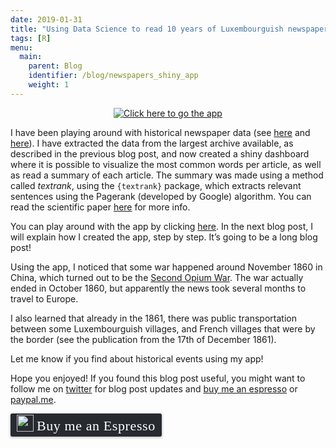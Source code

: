 ```yaml
---
date: 2019-01-31
title: "Using Data Science to read 10 years of Luxembourguish newspapers from the 19th century"
tags: [R]
menu:
  main:
    parent: Blog
    identifier: /blog/newspapers_shiny_app
    weight: 1
---
```


<div style="text-align:center;">
  <a href="https://brodriguesco.shinyapps.io/newspapers_app/">
    <img src="/img/tf_idf.png" title = "Click here to go the app"></a>
</div>

I have been playing around with historical newspaper data (see
[here](https://www.brodrigues.co/blog/2019-01-04-newspapers/) and
[here](https://www.brodrigues.co/blog/2019-01-13-newspapers_mets_alto/)). I have extracted the 
data from the largest archive available, as described in the previous blog post, and now created
a shiny dashboard where it is possible to visualize the most common words per article, as well as
read a summary of each article. 
The summary was made using a method called *textrank*, using the `{textrank}` package, which extracts
relevant sentences using the Pagerank (developed by Google) algorithm. You can read the scientific
paper [here](https://web.eecs.umich.edu/~mihalcea/papers/mihalcea.emnlp04.pdf) for more info.

You can play around with the app by clicking [here](https://brodriguesco.shinyapps.io/newspapers_app/). 
In the next blog post, I will explain how I created the app, step by step. It's going to be a long blog post! 

Using the app, I noticed that some war happened around November 1860 in China, which turned out to 
be the [Second Opium War](https://en.wikipedia.org/wiki/Second_Opium_War). The war actually ended
in October 1860, but apparently the news took several months to travel to Europe.

I also learned that already in the 1861, there was public transportation between some Luxembourguish villages,
and French villages that were by the border (see the publication from the 17th of December 1861).

Let me know if you find about historical events using my app!

Hope you enjoyed! If you found this blog post useful, you might want to follow 
me on [twitter](https://www.twitter.com/brodriguesco) for blog post updates and 
[buy me an espresso](https://www.buymeacoffee.com/brodriguesco) or [paypal.me](https://www.paypal.me/brodriguesco).

<style>.bmc-button img{width: 27px !important;margin-bottom: 1px !important;box-shadow: none !important;border: none !important;vertical-align: middle !important;}.bmc-button{line-height: 36px !important;height:37px !important;text-decoration: none !important;display:inline-flex !important;color:#ffffff !important;background-color:#272b30 !important;border-radius: 3px !important;border: 1px solid transparent !important;padding: 1px 9px !important;font-size: 22px !important;letter-spacing:0.6px !important;box-shadow: 0px 1px 2px rgba(190, 190, 190, 0.5) !important;-webkit-box-shadow: 0px 1px 2px 2px rgba(190, 190, 190, 0.5) !important;margin: 0 auto !important;font-family:'Cookie', cursive !important;-webkit-box-sizing: border-box !important;box-sizing: border-box !important;-o-transition: 0.3s all linear !important;-webkit-transition: 0.3s all linear !important;-moz-transition: 0.3s all linear !important;-ms-transition: 0.3s all linear !important;transition: 0.3s all linear !important;}.bmc-button:hover, .bmc-button:active, .bmc-button:focus {-webkit-box-shadow: 0px 1px 2px 2px rgba(190, 190, 190, 0.5) !important;text-decoration: none !important;box-shadow: 0px 1px 2px 2px rgba(190, 190, 190, 0.5) !important;opacity: 0.85 !important;color:#82518c !important;}</style><link href="https://fonts.googleapis.com/css?family=Cookie" rel="stylesheet"><a class="bmc-button" target="_blank" href="https://www.buymeacoffee.com/brodriguesco"><img src="https://www.buymeacoffee.com/assets/img/BMC-btn-logo.svg" alt="Buy me an Espresso"><span style="margin-left:5px">Buy me an Espresso</span></a>
